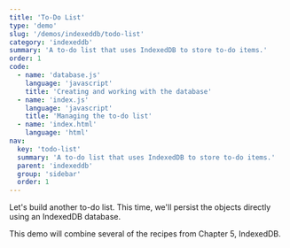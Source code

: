 ```yaml
---
title: 'To-Do List'
type: 'demo'
slug: '/demos/indexeddb/todo-list'
category: 'indexeddb'
summary: 'A to-do list that uses IndexedDB to store to-do items.'
order: 1
code:
  - name: 'database.js'
    language: 'javascript'
    title: 'Creating and working with the database'
  - name: 'index.js'
    language: 'javascript'
    title: 'Managing the to-do list'
  - name: 'index.html'
    language: 'html'
nav:
  key: 'todo-list'
  summary: 'A to-do list that uses IndexedDB to store to-do items.'
  parent: 'indexeddb'
  group: 'sidebar'
  order: 1
---
```


Let's build another to-do list. This time, we'll persist the objects directly using an IndexedDB database.

This demo will combine several of the recipes from Chapter 5, IndexedDB.
